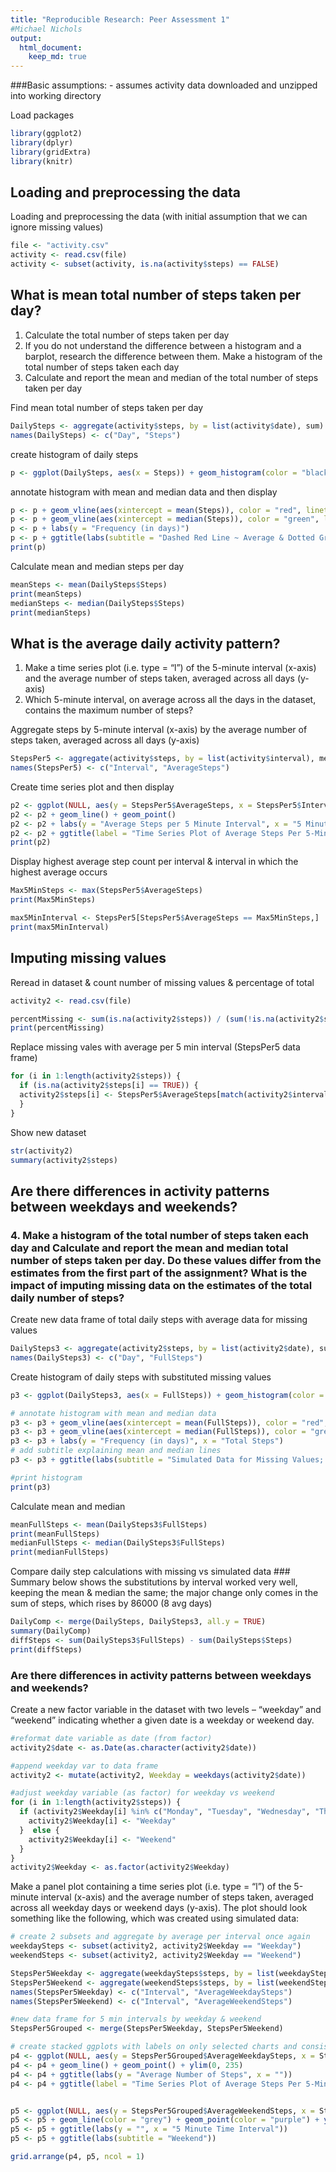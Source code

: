 ---
title: "Reproducible Research: Peer Assessment 1"
#Michael Nichols
output: 
  html_document:
    keep_md: true
---
###Basic assumptions:
- assumes activity data downloaded and unzipped into working directory

Load packages
```{r load packages}
library(ggplot2)
library(dplyr)
library(gridExtra)
library(knitr)
```


## Loading and preprocessing the data

Loading and preprocessing the data (with initial assumption that we can ignore missing values)
```{r Loading and preprocessing}
file <- "activity.csv"
activity <- read.csv(file)
activity <- subset(activity, is.na(activity$steps) == FALSE)
```

## What is mean total number of steps taken per day?

1. Calculate the total number of steps taken per day
2. If you do not understand the difference between a histogram and a barplot, research the difference between them. Make a histogram of the total number of steps taken each day
3. Calculate and report the mean and median of the total number of steps taken per day

Find mean total number of steps taken per day
```{r aggregate for mean}
DailySteps <- aggregate(activity$steps, by = list(activity$date), sum)
names(DailySteps) <- c("Day", "Steps")
```

create histogram of daily steps
```{r histogram}
p <- ggplot(DailySteps, aes(x = Steps)) + geom_histogram(color = "black", fill = "grey", binwidth = 1000) + ggtitle("Total Number of Steps Per Day")
```

annotate histogram with mean and median data and then display
```{r histogram2}
p <- p + geom_vline(aes(xintercept = mean(Steps)), color = "red", linetype = "dashed", size = 1)
p <- p + geom_vline(aes(xintercept = median(Steps)), color = "green", linetype = "dotted", size = 1) 
p <- p + labs(y = "Frequency (in days)") 
p <- p + ggtitle(labs(subtitle = "Dashed Red Line ~ Average & Dotted Green Line ~ Median"))
print(p)
```

Calculate mean and median steps per day
```{r stats}
meanSteps <- mean(DailySteps$Steps)
print(meanSteps)
medianSteps <- median(DailySteps$Steps)
print(medianSteps)
```


## What is the average daily activity pattern?

1. Make a time series plot (i.e. type = "l") of the 5-minute interval (x-axis) and the average number of steps taken, averaged across all days (y-axis)
2. Which 5-minute interval, on average across all the days in the dataset, contains the maximum number of steps?

Aggregate steps by 5-minute interval (x-axis) by the average number of steps taken, averaged across all days (y-axis)
```{r stats aggregates by interval}
StepsPer5 <- aggregate(activity$steps, by = list(activity$interval), mean)
names(StepsPer5) <- c("Interval", "AverageSteps")
```

Create time series plot and then display
```{r stats time series plot}
p2 <- ggplot(NULL, aes(y = StepsPer5$AverageSteps, x = StepsPer5$Interval)) 
p2 <- p2 + geom_line() + geom_point() 
p2 <- p2 + labs(y = "Average Steps per 5 Minute Interval", x = "5 Minute Time Interval Number") 
p2 <- p2 + ggtitle(label = "Time Series Plot of Average Steps Per 5-Min Time Interval", subtitle = "Time Intervals: 0 = '12:00-12:05AM' to 2355 = '11:55PM - 12:00AM'")
print(p2)
```

Display highest average step count per interval & interval in which the highest average occurs
```{r stats highest interval}
Max5MinSteps <- max(StepsPer5$AverageSteps)
print(Max5MinSteps)

max5MinInterval <- StepsPer5[StepsPer5$AverageSteps == Max5MinSteps,]
print(max5MinInterval)
```


## Imputing missing values

Reread in dataset & count number of missing values & percentage of total
```{r stats reload original data}
activity2 <- read.csv(file)

percentMissing <- sum(is.na(activity2$steps)) / (sum(!is.na(activity2$steps)) + sum(is.na(activity2$steps)))
print(percentMissing)
```

Replace missing vales with average per 5 min interval (StepsPer5 data frame)

```{r simulate NAs}
for (i in 1:length(activity2$steps)) {
  if (is.na(activity2$steps[i] == TRUE)) {
  activity2$steps[i] <- StepsPer5$AverageSteps[match(activity2$interval[i], StepsPer5$Interval)]
  }
}
```

Show new dataset
```{r display new dataset without NAs}
str(activity2)
summary(activity2$steps)
```

## Are there differences in activity patterns between weekdays and weekends?

### 4. Make a histogram of the total number of steps taken each day and Calculate and report the  mean and median total number of steps taken per day. Do these values differ from the estimates from the first part of the assignment? What is the impact of imputing missing data on the estimates of the total daily number of steps?

Create new data frame of total daily steps with average data for missing values
```{r aggregated full data frame}
DailySteps3 <- aggregate(activity2$steps, by = list(activity2$date), sum)
names(DailySteps3) <- c("Day", "FullSteps")
```

Create histogram of daily steps with substituted missing values
```{r full histogram}
p3 <- ggplot(DailySteps3, aes(x = FullSteps)) + geom_histogram(color = "black", fill = "grey", binwidth = 1000) + ggtitle(label = "Total Number of Steps Per Day")

# annotate histogram with mean and median data
p3 <- p3 + geom_vline(aes(xintercept = mean(FullSteps)), color = "red", linetype = "dashed", size = 1) 
p3 <- p3 + geom_vline(aes(xintercept = median(FullSteps)), color = "green", linetype = "dotted", size = 1) 
p3 <- p3 + labs(y = "Frequency (in days)", x = "Total Steps") 
# add subtitle explaining mean and median lines
p3 <- p3 + ggtitle(labs(subtitle = "Simulated Data for Missing Values; Dashed Red Line ~ Average & Dotted Green Line ~ Median"))

#print histogram
print(p3)
```

Calculate mean and median
```{r full mean and median}
meanFullSteps <- mean(DailySteps3$FullSteps)
print(meanFullSteps)
medianFullSteps <- median(DailySteps3$FullSteps)
print(medianFullSteps)
```

Compare daily step calculations with missing vs simulated data
### Summary below shows the substitutions by interval worked very well, keeping the mean & median the same; the major change only comes in the sum of steps, which rises by 86000 (8 avg days)
```{r compare summaries}
DailyComp <- merge(DailySteps, DailySteps3, all.y = TRUE)
summary(DailyComp)
diffSteps <- sum(DailySteps3$FullSteps) - sum(DailySteps$Steps)
print(diffSteps)
```

### Are there differences in activity patterns between weekdays and weekends?

Create a new factor variable in the dataset with two levels -- "weekday" and "weekend" indicating whether a given date is a weekday or weekend day.

```{r weekday / weekend factor}
#reformat date variable as date (from factor)
activity2$date <- as.Date(as.character(activity2$date))

#append weekday var to data frame
activity2 <- mutate(activity2, Weekday = weekdays(activity2$date))

#adjust weekday variable (as factor) for weekday vs weekend
for (i in 1:length(activity2$steps)) {
  if (activity2$Weekday[i] %in% c("Monday", "Tuesday", "Wednesday", "Thursday", "Friday")) {
    activity2$Weekday[i] <- "Weekday"
  }  else {
    activity2$Weekday[i] <- "Weekend"
  }
}
activity2$Weekday <- as.factor(activity2$Weekday)
```

Make a panel plot containing a time series plot (i.e. type = "l") of the 5-minute interval (x-axis) and the average number of steps taken, averaged across all weekday days or weekend days (y-axis). The plot should look something like the following, which was created using simulated data:

```{r subsets by weekday / weekend and new averages}
# create 2 subsets and aggregate by average per interval once again 
weekdaySteps <- subset(activity2, activity2$Weekday == "Weekday")
weekendSteps <- subset(activity2, activity2$Weekday == "Weekend")

StepsPer5Weekday <- aggregate(weekdaySteps$steps, by = list(weekdaySteps$interval), mean)
StepsPer5Weekend <- aggregate(weekendSteps$steps, by = list(weekendSteps$interval), mean)
names(StepsPer5Weekday) <- c("Interval", "AverageWeekdaySteps")
names(StepsPer5Weekend) <- c("Interval", "AverageWeekendSteps")

#new data frame for 5 min intervals by weekday & weekend
StepsPer5Grouped <- merge(StepsPer5Weekday, StepsPer5Weekend)
```

```{r time series plots by weekday vs weekend}
# create stacked ggplots with labels on only selected charts and consistent y axis limits
p4 <- ggplot(NULL, aes(y = StepsPer5Grouped$AverageWeekdaySteps, x = StepsPer5Grouped$Interval)) 
p4 <- p4 + geom_line() + geom_point() + ylim(0, 235)
p4 <- p4 + ggtitle(labs(y = "Average Number of Steps", x = ""))
p4 <- p4 + ggtitle(label = "Time Series Plot of Average Steps Per 5-Min Time Interval", subtitle = "Weekday")


p5 <- ggplot(NULL, aes(y = StepsPer5Grouped$AverageWeekendSteps, x = StepsPer5Grouped$Interval)) 
p5 <- p5 + geom_line(color = "grey") + geom_point(color = "purple") + ylim(0, 235) 
p5 <- p5 + ggtitle(labs(y = "", x = "5 Minute Time Interval")) 
p5 <- p5 + ggtitle(labs(subtitle = "Weekend"))

grid.arrange(p4, p5, ncol = 1)
```


